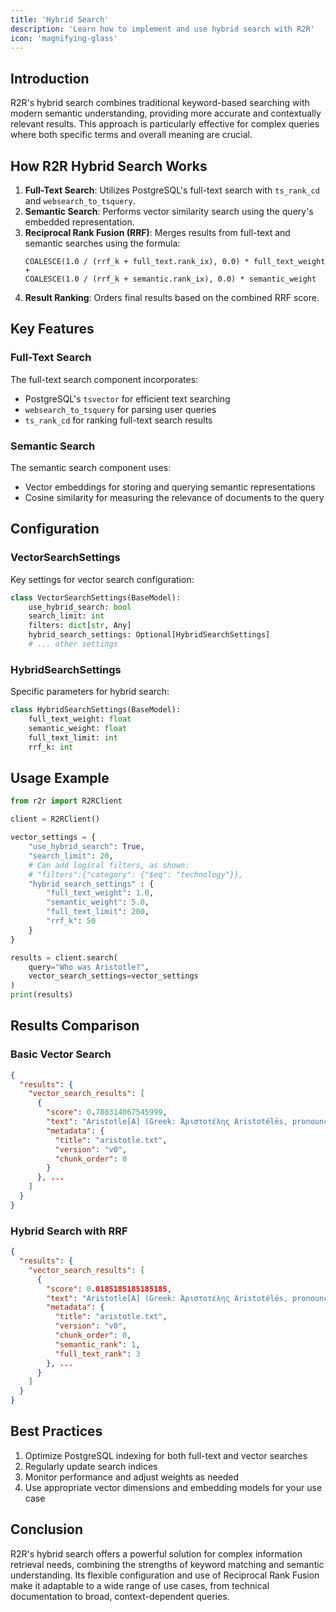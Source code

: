 ```yaml
---
title: 'Hybrid Search'
description: 'Learn how to implement and use hybrid search with R2R'
icon: 'magnifying-glass'
---
```


## Introduction

R2R's hybrid search combines traditional keyword-based searching with modern semantic understanding, providing more accurate and contextually relevant results. This approach is particularly effective for complex queries where both specific terms and overall meaning are crucial.

## How R2R Hybrid Search Works

1. **Full-Text Search**: Utilizes PostgreSQL's full-text search with `ts_rank_cd` and `websearch_to_tsquery`.
2. **Semantic Search**: Performs vector similarity search using the query's embedded representation.
3. **Reciprocal Rank Fusion (RRF)**: Merges results from full-text and semantic searches using the formula:
   ```
   COALESCE(1.0 / (rrf_k + full_text.rank_ix), 0.0) * full_text_weight +
   COALESCE(1.0 / (rrf_k + semantic.rank_ix), 0.0) * semantic_weight
   ```
4. **Result Ranking**: Orders final results based on the combined RRF score.

## Key Features

### Full-Text Search

The full-text search component incorporates:

- PostgreSQL's `tsvector` for efficient text searching
- `websearch_to_tsquery` for parsing user queries
- `ts_rank_cd` for ranking full-text search results

### Semantic Search

The semantic search component uses:

- Vector embeddings for storing and querying semantic representations
- Cosine similarity for measuring the relevance of documents to the query

## Configuration

### VectorSearchSettings

Key settings for vector search configuration:

```python
class VectorSearchSettings(BaseModel):
    use_hybrid_search: bool
    search_limit: int
    filters: dict[str, Any]
    hybrid_search_settings: Optional[HybridSearchSettings]
    # ... other settings
```

### HybridSearchSettings

Specific parameters for hybrid search:

```python
class HybridSearchSettings(BaseModel):
    full_text_weight: float
    semantic_weight: float
    full_text_limit: int
    rrf_k: int
```

## Usage Example

```python
from r2r import R2RClient

client = R2RClient()

vector_settings = {
    "use_hybrid_search": True,
    "search_limit": 20,
    # Can add logical filters, as shown:
    # "filters":{"category": {"$eq": "technology"}},
    "hybrid_search_settings" : {
        "full_text_weight": 1.0,
        "semantic_weight": 5.0,
        "full_text_limit": 200,
        "rrf_k": 50
    }
}

results = client.search(
    query="Who was Aristotle?",
    vector_search_settings=vector_settings
)
print(results)
```

## Results Comparison

### Basic Vector Search

```json
{
  "results": {
    "vector_search_results": [
      {
        "score": 0.780314067545999,
        "text": "Aristotle[A] (Greek: Ἀριστοτέλης Aristotélēs, pronounced [aristotélɛːs]; 384–322 BC) was an Ancient Greek philosopher and polymath...",
        "metadata": {
          "title": "aristotle.txt",
          "version": "v0",
          "chunk_order": 0
        }
      }, ...
    ]
  }
}
```

### Hybrid Search with RRF

```json
{
  "results": {
    "vector_search_results": [
      {
        "score": 0.0185185185185185,
        "text": "Aristotle[A] (Greek: Ἀριστοτέλης Aristotélēs, pronounced [aristotélɛːs]; 384–322 BC) was an Ancient Greek philosopher and polymath...",
        "metadata": {
          "title": "aristotle.txt",
          "version": "v0",
          "chunk_order": 0,
          "semantic_rank": 1,
          "full_text_rank": 3
        }, ...
      }
    ]
  }
}
```

## Best Practices

1. Optimize PostgreSQL indexing for both full-text and vector searches
2. Regularly update search indices
3. Monitor performance and adjust weights as needed
4. Use appropriate vector dimensions and embedding models for your use case

## Conclusion

R2R's hybrid search offers a powerful solution for complex information retrieval needs, combining the strengths of keyword matching and semantic understanding. Its flexible configuration and use of Reciprocal Rank Fusion make it adaptable to a wide range of use cases, from technical documentation to broad, context-dependent queries.
